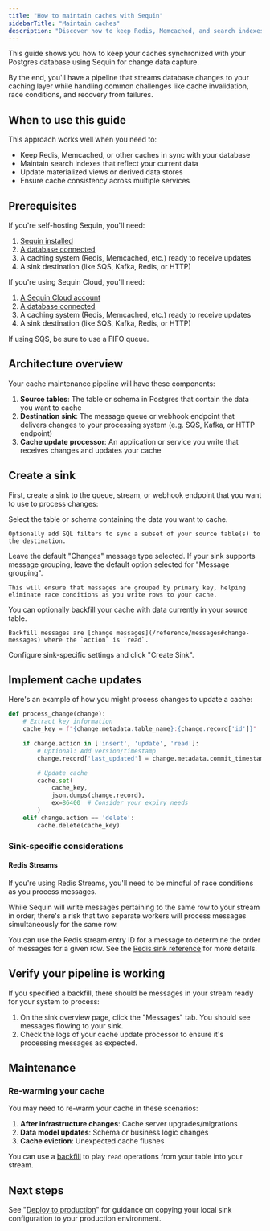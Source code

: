 ```yaml
---
title: "How to maintain caches with Sequin"
sidebarTitle: "Maintain caches"
description: "Discover how to keep Redis, Memcached, and search indexes in sync with your Postgres data. Eliminate stale cache issues with real-time change data capture."
---
```


This guide shows you how to keep your caches synchronized with your Postgres database using Sequin for change data capture.

By the end, you'll have a pipeline that streams database changes to your caching layer while handling common challenges like cache invalidation, race conditions, and recovery from failures.

## When to use this guide

This approach works well when you need to:
- Keep Redis, Memcached, or other caches in sync with your database
- Maintain search indexes that reflect your current data
- Update materialized views or derived data stores
- Ensure cache consistency across multiple services

## Prerequisites

If you're self-hosting Sequin, you'll need:

1. [Sequin installed](/running-sequin)
2. [A database connected](/connect-postgres)
3. A caching system (Redis, Memcached, etc.) ready to receive updates
4. A sink destination (like SQS, Kafka, Redis, or HTTP)

If you're using Sequin Cloud, you'll need:

1. [A Sequin Cloud account](https://console.sequinstream.com)
2. [A database connected](/connect-postgres)
3. A caching system (Redis, Memcached, etc.) ready to receive updates
4. A sink destination (like SQS, Kafka, Redis, or HTTP)

<Note>
  If using SQS, be sure to use a FIFO queue.
</Note>

## Architecture overview

Your cache maintenance pipeline will have these components:

1. **Source tables**: The table or schema in Postgres that contain the data you want to cache
2. **Destination sink**: The message queue or webhook endpoint that delivers changes to your processing system (e.g. SQS, Kafka, or HTTP endpoint)
3. **Cache update processor**: An application or service you write that receives changes and updates your cache

## Create a sink

First, create a sink to the queue, stream, or webhook endpoint that you want to use to process changes:

<Steps>
  <Step title="Select the source">
    Select the table or schema containing the data you want to cache.

    Optionally add SQL filters to sync a subset of your source table(s) to the destination.
  </Step>

  <Step title="Select the message type">
    Leave the default "Changes" message type selected.
  </Step>

  <Step title="Leave message grouping default">
    If your sink supports message grouping, leave the default option selected for "Message grouping".

    This will ensure that messages are grouped by primary key, helping eliminate race conditions as you write rows to your cache.
  </Step>

  <Step title="Specify backfill">
    You can optionally backfill your cache with data currently in your source table.

    Backfill messages are [change messages](/reference/messages#change-messages) where the `action` is `read`.
  </Step>

  <Step title="Configure sink-specific settings">
    Configure sink-specific settings and click "Create Sink".
  </Step>
</Steps>

## Implement cache updates

Here's an example of how you might process changes to update a cache:

```python processor.py
def process_change(change):
    # Extract key information
    cache_key = f"{change.metadata.table_name}:{change.record['id']}"

    if change.action in ['insert', 'update', 'read']:
        # Optional: Add version/timestamp
        change.record['last_updated'] = change.metadata.commit_timestamp

        # Update cache
        cache.set(
            cache_key,
            json.dumps(change.record),
            ex=86400  # Consider your expiry needs
        )
    elif change.action == 'delete':
        cache.delete(cache_key)
```

### Sink-specific considerations

#### Redis Streams

If you're using Redis Streams, you'll need to be mindful of race conditions as you process messages.

While Sequin will write messages pertaining to the same row to your stream in order, there's a risk that two separate workers will process messages simultaneously for the same row.

You can use the Redis stream entry ID for a message to determine the order of messages for a given row. See the [Redis sink reference](/reference/sinks/redis-stream#grouping-and-ordering) for more details.

## Verify your pipeline is working

If you specified a backfill, there should be messages in your stream ready for your system to process:

1. On the sink overview page, click the "Messages" tab. You should see messages flowing to your sink.
2. Check the logs of your cache update processor to ensure it's processing messages as expected.

## Maintenance

### Re-warming your cache

You may need to re-warm your cache in these scenarios:

1. **After infrastructure changes**: Cache server upgrades/migrations
2. **Data model updates**: Schema or business logic changes
3. **Cache eviction**: Unexpected cache flushes

You can use a [backfill](/reference/backfills) to play `read` operations from your table into your stream.

## Next steps

See "[Deploy to production](/how-to/deploy-to-production)" for guidance on copying your local sink configuration to your production environment.